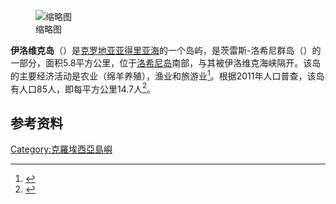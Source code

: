 [[File:Ilovik.jpg|缩略图]]

'''伊洛维克岛'''（{{lang-hr|Ilovik}}）是[[克罗地亚|克罗地亚]][[亚得里亚海|亚得里亚海]]的一个岛屿，是茨雷斯-洛希尼群岛（{{lang|hr|Cres-Lošinj}}）的一部分，面积5.8平方公里，位于[[洛希尼岛|洛希尼岛]]南部，与其被伊洛维克海峡隔开。该岛的主要经济活动是农业（绵羊养殖），渔业和旅游业<ref>{{cite web |title=ILOVIK :: peljar.cvs.hr |url=http://peljar.cvs.hr/show_place_info.php?id=163&type= |website=peljar.cvs.hr |accessdate=2020-07-05 |archive-date=2020-09-20 |archive-url=https://web.archive.org/web/20200920095847/http://www.peljar.cvs.hr/show_place_info.php?id=163&type= |dead-url=no }}</ref>。根据2011年人口普查，该岛有人口85人，即每平方公里14.7人<ref>{{Croatia Yearbook 2017|page=45}}</ref>。

== 参考资料 ==
{{reflist}}

{{克罗地亚有人居住岛屿}}

[[Category:克羅埃西亞島嶼|Category:克羅埃西亞島嶼]]

{{Coord|44|28|N|14|33|E|display=title}}